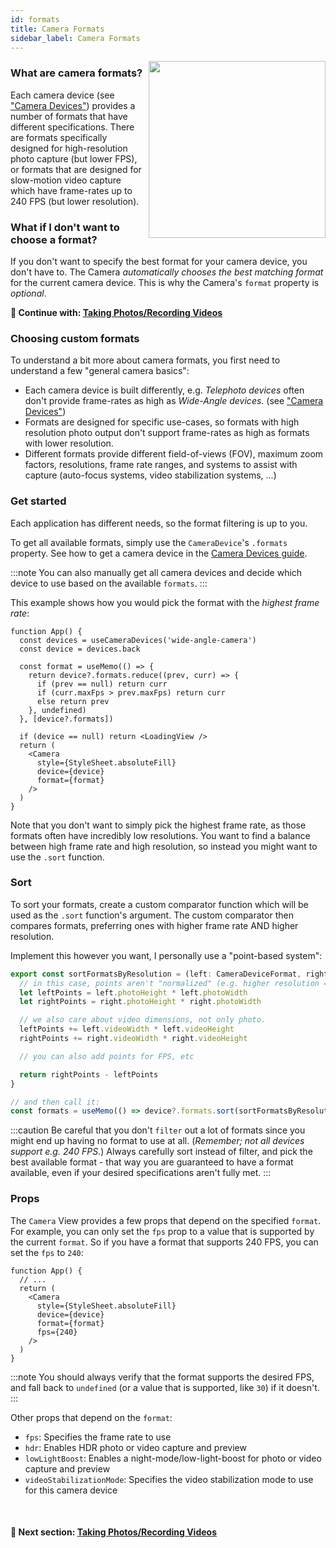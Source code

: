 ```yaml
---
id: formats
title: Camera Formats
sidebar_label: Camera Formats
---
```



<div>
  <img align="right" width="283" src={useBaseUrl("img/example.png")} />
</div>

### What are camera formats?

Each camera device (see ["Camera Devices"](devices)) provides a number of formats that have different specifications.
There are formats specifically designed for high-resolution photo capture (but lower FPS), or formats that are designed for slow-motion video capture which have frame-rates up to 240 FPS (but lower resolution).

### What if I don't want to choose a format?

If you don't want to specify the best format for your camera device, you don't have to. The Camera _automatically chooses the best matching format_ for the current camera device. This is why the Camera's `format` property is _optional_.

**🚀 Continue with: [Taking Photos/Recording Videos](./capturing)**

### Choosing custom formats

To understand a bit more about camera formats, you first need to understand a few "general camera basics":

* Each camera device is built differently, e.g. _Telephoto devices_ often don't provide frame-rates as high as _Wide-Angle devices_. (see ["Camera Devices"](devices))
* Formats are designed for specific use-cases, so formats with high resolution photo output don't support frame-rates as high as formats with lower resolution.
* Different formats provide different field-of-views (FOV), maximum zoom factors, resolutions, frame rate ranges, and systems to assist with capture (auto-focus systems, video stabilization systems, ...)

### Get started

Each application has different needs, so the format filtering is up to you.

To get all available formats, simply use the `CameraDevice`'s `.formats` property. See how to get a camera device in the [Camera Devices guide](devices).

:::note
You can also manually get all camera devices and decide which device to use based on the available `formats`.
:::

This example shows how you would pick the format with the _highest frame rate_:

```tsx
function App() {
  const devices = useCameraDevices('wide-angle-camera')
  const device = devices.back

  const format = useMemo(() => {
    return device?.formats.reduce((prev, curr) => {
      if (prev == null) return curr
      if (curr.maxFps > prev.maxFps) return curr
      else return prev
    }, undefined)
  }, [device?.formats])

  if (device == null) return <LoadingView />
  return (
    <Camera
      style={StyleSheet.absoluteFill}
      device={device}
      format={format}
    />
  )
}
```

Note that you don't want to simply pick the highest frame rate, as those formats often have incredibly low resolutions. You want to find a balance between high frame rate and high resolution, so instead you might want to use the `.sort` function.

### Sort

To sort your formats, create a custom comparator function which will be used as the `.sort` function's argument. The custom comparator then compares formats, preferring ones with higher frame rate AND higher resolution.

Implement this however you want, I personally use a "point-based system":

```ts
export const sortFormatsByResolution = (left: CameraDeviceFormat, right: CameraDeviceFormat): number => {
  // in this case, points aren't "normalized" (e.g. higher resolution = 1 point, lower resolution = -1 points)
  let leftPoints = left.photoHeight * left.photoWidth
  let rightPoints = right.photoHeight * right.photoWidth

  // we also care about video dimensions, not only photo.
  leftPoints += left.videoWidth * left.videoHeight
  rightPoints += right.videoWidth * right.videoHeight

  // you can also add points for FPS, etc

  return rightPoints - leftPoints
}

// and then call it:
const formats = useMemo(() => device?.formats.sort(sortFormatsByResolution), [device?.formats])
```

:::caution
Be careful that you don't `filter` out a lot of formats since you might end up having no format to use at all. (_Remember; not all devices support e.g. 240 FPS._) Always carefully sort instead of filter, and pick the best available format - that way you are guaranteed to have a format available, even if your desired specifications aren't fully met.
:::

### Props

The `Camera` View provides a few props that depend on the specified `format`. For example, you can only set the `fps` prop to a value that is supported by the current `format`. So if you have a format that supports 240 FPS, you can set the `fps` to `240`:

```tsx
function App() {
  // ...
  return (
    <Camera
      style={StyleSheet.absoluteFill}
      device={device}
      format={format}
      fps={240}
    />
  )
}
```

:::note
You should always verify that the format supports the desired FPS, and fall back to `undefined` (or a value that is supported, like `30`) if it doesn't.
:::

Other props that depend on the `format`:

* `fps`: Specifies the frame rate to use
* `hdr`: Enables HDR photo or video capture and preview
* `lowLightBoost`: Enables a night-mode/low-light-boost for photo or video capture and preview
* `videoStabilizationMode`: Specifies the video stabilization mode to use for this camera device


<br />

#### 🚀 Next section: [Taking Photos/Recording Videos](./capturing)
